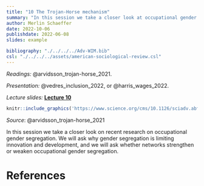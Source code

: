 ```yaml
---
title: "10 The Trojan-Horse mechanism"
summary: "In this session we take a closer look at occupational gender segregation."
author: Merlin Schaeffer
date: 2022-10-06
publishdate: 2022-06-08
slides: example

bibliography: "./../../../Adv-WIM.bib"
csl: "./../../../assets/american-sociological-review.csl"
---
```


*Readings:* @arvidsson_trojan-horse_2021.

*Presentation:* @vedres_inclusion_2022, or @harris_wages_2022.

*Lecture slides:* [**Lecture 10**](/Sessions/1-Intro/1-Intro.html)


```r
knitr::include_graphics('https://www.science.org/cms/10.1126/sciadv.abf6730/asset/207e13a5-1497-45c8-acdc-cdabd079a7db/assets/graphic/abf6730-f1.jpeg')
```
*Source*: @arvidsson_trojan-horse_2021

In this session we take a closer look on recent research on occupational gender segregation. We will ask why gender segregation is limiting innovation and development, and we will ask whether networks strengthen or weaken occupational gender segregation.

# References